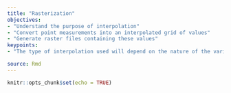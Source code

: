 ```yaml
---
title: "Rasterization"
objectives:
- "Understand the purpose of interpolation"
- "Convert point measurements into an interpolated grid of values"
- "Generate raster files containing these values"
keypoints:
- "The type of interpolation used will depend on the nature of the variable and the trial design."

source: Rmd
---
```


```r
knitr::opts_chunk$set(echo = TRUE)
```
